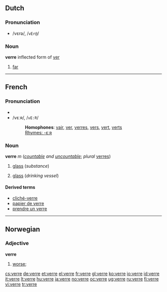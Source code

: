 ==Dutch==

===Pronunciation===
*/vεrə/, /<tt>vEr@</tt>/

===Noun===
'''verre''' inflected form of [[ver]]

# [[far]]

----

==French==

===Pronunciation===
*{{audio|Fr-verre.ogg|audio}}
*/vεːʀ/, /<tt>vE:R</tt>/
*:'''Homophones''': [[vair]], [[ver]], [[verres]], [[vers]], [[vert]], [[verts]]
*:[[rhymes:French:-εːʀ|Rhymes: -εːʀ]]

===Noun===
'''verre''' ''m'' (''[[countable]] and [[uncountable]]''; ''plural'' [[verres]])

# {{context|usually|uncountable|lang=fr}} [[glass]] (''substance'')
# {{countable|lang=fr}} [[glass]] (''drinking vessel'')

====Derived terms====
*[[cliché-verre]]
*[[papier de verre]]
*[[prendre un verre]]

----

==Norwegian==

===Adjective===
'''verre'''

# [[worse]]; {{comparative of|[[ond]], [[vond]]|lang=Norwegian}}

[[cs:verre]]
[[de:verre]]
[[et:verre]]
[[el:verre]]
[[fr:verre]]
[[gl:verre]]
[[ko:verre]]
[[io:verre]]
[[id:verre]]
[[it:verre]]
[[lt:verre]]
[[hu:verre]]
[[ja:verre]]
[[no:verre]]
[[oc:verre]]
[[ug:verre]]
[[ru:verre]]
[[fi:verre]]
[[vi:verre]]
[[tr:verre]]